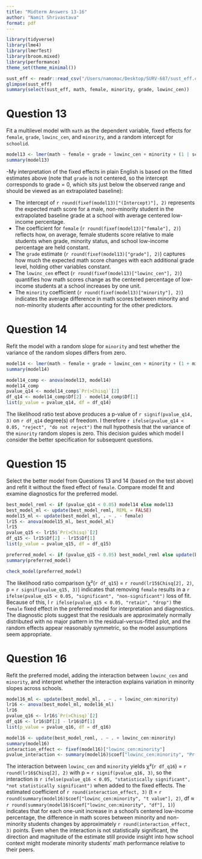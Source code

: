 ```yaml
---
title: "Midterm Answers 13-16"
author: "Namit Shrivastava"
format: pdf
---
```


```r
library(tidyverse)
library(lme4)
library(lmerTest)
library(broom.mixed)
library(performance)
theme_set(theme_minimal())
```

```r
sust_eff <- readr::read_csv("/Users/namomac/Desktop/SURV-687/sust_eff.csv", show_col_types = FALSE)
glimpse(sust_eff)
summary(select(sust_eff, math, female, minority, grade, lowinc_cen))
```

# Question 13

Fit a multilevel model with `math` as the dependent variable, fixed effects for `female`, `grade`, `lowinc_cen`, and `minority`, and a random intercept for `schoolid`.

```r
model13 <- lmer(math ~ female + grade + lowinc_cen + minority + (1 | schoolid), data = sust_eff)
summary(model13)
```

-My interpretation of the fixed effects in plain English is based on the fitted estimates above (note that `grade` is not centered, so the intercept corresponds to grade = 0, which sits just below the observed range and should be viewed as an extrapolated baseline):

- The intercept of `r round(fixef(model13)["(Intercept)"], 2)` represents the expected math score for a male, non-minority student in the extrapolated baseline grade at a school with average centered low-income percentage.
- The coefficient for `female` (`r round(fixef(model13)["female"], 2)`) reflects how, on average, female students score relative to male students when grade, minority status, and school low-income percentage are held constant.
- The `grade` estimate (`r round(fixef(model13)["grade"], 2)`) captures how much the expected math score changes with each additional grade level, holding other variables constant.
- The `lowinc_cen` effect (`r round(fixef(model13)["lowinc_cen"], 2)`) quantifies how math scores change as the centered percentage of low-income students at a school increases by one unit.
- The `minority` coefficient (`r round(fixef(model13)["minority"], 2)`) indicates the average difference in math scores between minority and non-minority students after accounting for the other predictors.

# Question 14

Refit the model with a random slope for `minority` and test whether the variance of the random slopes differs from zero.

```r
model14 <- lmer(math ~ female + grade + lowinc_cen + minority + (1 + minority | schoolid), data = sust_eff, control = lmerControl(optimizer = "bobyqa"))
summary(model14)
```

```r
model14_comp <- anova(model13, model14)
model14_comp
pvalue_q14 <- model14_comp$`Pr(>Chisq)`[2]
df_q14 <- model14_comp$Df[2] - model14_comp$Df[1]
list(p_value = pvalue_q14, df = df_q14)
```

The likelihood ratio test above produces a p-value of `r signif(pvalue_q14, 3)` on `r df_q14` degree(s) of freedom. I therefore `r ifelse(pvalue_q14 < 0.05, "reject", "do not reject")` the null hypothesis that the variance of the `minority` random slopes is zero. This decision guides which model I consider the better specification for subsequent questions.

# Question 15

Select the better model from Questions 13 and 14 (based on the test above) and refit it without the fixed effect of `female`. Compare model fit and examine diagnostics for the preferred model.

```r
best_model_reml <- if (pvalue_q14 < 0.05) model14 else model13
best_model_ml <- update(best_model_reml, REML = FALSE)
model15_ml <- update(best_model_ml, . ~ . - female)
lr15 <- anova(model15_ml, best_model_ml)
lr15
pvalue_q15 <- lr15$`Pr(>Chisq)`[2]
df_q15 <- lr15$Df[2] - lr15$Df[1]
list(p_value = pvalue_q15, df = df_q15)
```

```r
preferred_model <- if (pvalue_q15 < 0.05) best_model_reml else update(best_model_reml, . ~ . - female)
summary(preferred_model)
```

```r
check_model(preferred_model)
```

The likelihood ratio comparison (χ²(`r df_q15`) = `r round(lr15$Chisq[2], 2)`, p = `r signif(pvalue_q15, 3)`) indicates that removing `female` results in a `r ifelse(pvalue_q15 < 0.05, "significant", "non-significant")` loss of fit. Because of this, I `r ifelse(pvalue_q15 < 0.05, "retain", "drop")` the `female` fixed effect in the preferred model for interpretation and diagnostics. The diagnostic plots suggest that the residuals are approximately normally distributed with no major pattern in the residual-versus-fitted plot, and the random effects appear reasonably symmetric, so the model assumptions seem appropriate.

# Question 16

Refit the preferred model, adding the interaction between `lowinc_cen` and `minority`, and interpret whether the interaction explains variation in minority slopes across schools.

```r
model16_ml <- update(best_model_ml, . ~ . + lowinc_cen:minority)
lr16 <- anova(best_model_ml, model16_ml)
lr16
pvalue_q16 <- lr16$`Pr(>Chisq)`[2]
df_q16 <- lr16$Df[2] - lr16$Df[1]
list(p_value = pvalue_q16, df = df_q16)
```

```r
model16 <- update(best_model_reml, . ~ . + lowinc_cen:minority)
summary(model16)
interaction_effect <- fixef(model16)["lowinc_cen:minority"]
pvalue_interaction <- summary(model16)$coef["lowinc_cen:minority", "Pr(>|t|)"]
```

The interaction between `lowinc_cen` and `minority` yields χ²(`r df_q16`) = `r round(lr16$Chisq[2], 2)` with p = `r signif(pvalue_q16, 3)`, so the interaction is `r ifelse(pvalue_q16 < 0.05, "statistically significant", "not statistically significant")` when added to the fixed effects. The estimated coefficient of `r round(interaction_effect, 3)` (t = `r round(summary(model16)$coef["lowinc_cen:minority", "t value"], 2)`, df ≈ `r round(summary(model16)$coef["lowinc_cen:minority", "df"], 1)`) indicates that for each one-unit increase in a school's centered low-income percentage, the difference in math scores between minority and non-minority students changes by approximately `r round(interaction_effect, 3)` points. Even when the interaction is not statistically significant, the direction and magnitude of the estimate still provide insight into how school context might moderate minority students' math performance relative to their peers.
